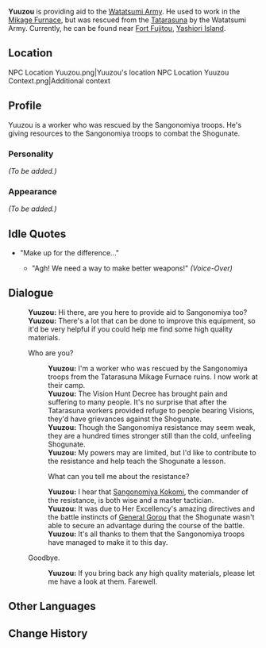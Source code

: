 {{Meta
<!-- Remove this template after adding the missing info -->
|missing_NPC_profile  = yes
}}
{{Character Infobox
|type             = NPC
|image            = NPC Yuuzou.png
|region           = Inazuma
|affiliation      = Watatsumi Army
|title            = Worker
}}
'''Yuuzou''' {{Lang|ja=雄三}} is providing aid to the [[Watatsumi Army]]. He used to work in the [[Mikage Furnace]], but was rescued from the [[Tatarasuna]] by the Watatsumi Army. Currently, he can be found near [[Fort Fujitou]], [[Yashiori Island]].

==Location==
<gallery hideaddbutton="true" captionalign="center">
NPC Location Yuuzou.png|Yuuzou's location
NPC Location Yuuzou Context.png|Additional context
</gallery>

==Profile==
<!-- detailed story/lore information goes here -->
Yuuzou is a worker who was rescued by the Sangonomiya troops. He's giving resources to the Sangonomiya troops to combat the Shogunate.

===Personality===
''(To be added.)''

===Appearance===
''(To be added.)''

==Idle Quotes==
*"Make up for the difference..."
**{{A|VO Yuuzou 01.ogg}} "Agh! We need a way to make better weapons!" ''(Voice-Over)''

==Dialogue==
{{Dialogue start}}
:'''Yuuzou:''' Hi there, are you here to provide aid to Sangonomiya too?
:'''Yuuzou:''' There's a lot that can be done to improve this equipment, so it'd be very helpful if you could help me find some high quality materials.
:{{DIcon}} Who are you?
::'''Yuuzou:''' I'm a worker who was rescued by the Sangonomiya troops from the Tatarasuna Mikage Furnace ruins. I now work at their camp.
::'''Yuuzou:''' The Vision Hunt Decree has brought pain and suffering to many people. It's no surprise that after the Tatarasuna workers provided refuge to people bearing Visions, they'd have grievances against the Shogunate.
::'''Yuuzou:''' Though the Sangonomiya resistance may seem weak, they are a hundred times stronger still than the cold, unfeeling Shogunate.
::'''Yuuzou:''' My powers may are limited, but I'd like to contribute to the resistance and help teach the Shogunate a lesson.
::{{DIcon}} What can you tell me about the resistance?
::'''Yuuzou:''' I hear that [[Sangonomiya Kokomi]], the commander of the resistance, is both wise and a master tactician.
::'''Yuuzou:''' It was due to Her Excellency's amazing directives and the battle instincts of [[General Gorou]] that the Shogunate wasn't able to secure an advantage during the course of the battle.
::'''Yuuzou:''' It's all thanks to them that the Sangonomiya troops have managed to make it to this day.
:{{DIcon}} Goodbye.
::'''Yuuzou:''' If you bring back any high quality materials, please let me have a look at them. Farewell.
{{Dialogue end}}

==Other Languages==
{{Other Languages|default_hidden = 1
|en      = Yuuzou
|zhs     = 雄三
|zhs_rm  = Xióngsān
|zht     = 雄三
|zht_rm  = Xióngsān
|ja      = 雄三
|ja_rm   = Yuuzou
|ko      = 유우조
|ko_rm   = Yuujo
|es      = Yuuzou
|fr      = Yuuzou
|ru      = Юдзо
|th      = Yuuzou
|vi      = Yuuzou
|de      = Yuuzou
|id      = Yuuzou
|pt      = Yuuzou
}}

==Change History==
{{Change History|2.0}}
<!--
==References==
{{Reflist}}-->